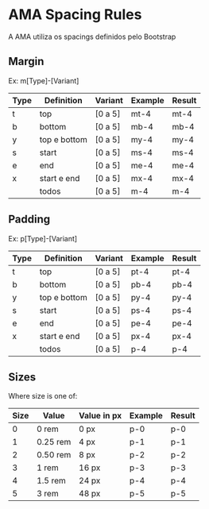 
<Meta title="Foundations/Spacing" />

# AMA Spacing Rules
A AMA utiliza os spacings definidos pelo Bootstrap

## Margin
Ex: m[Type]-[Variant]

<table className="mb-5">
  <thead>
    <tr>
      <th>Type</th>
      <th>Definition</th>
      <th>Variant</th>
      <th>Example</th>
      <th style={{ width: 170 }}>Result</th>
    </tr>
  </thead>
  <tbody>
    <tr>
      <td>t</td>
      <td>top</td>
      <td>[0 a 5]</td>
      <td>mt-4</td>
      <td>
        <div className="spacing_container border-top">
          <div className="spacing_inner_container mt-4">
            mt-4
          </div>
        </div>
      </td>
    </tr>
    <tr>
      <td>b</td>
      <td>bottom</td>
      <td>[0 a 5]</td>
      <td>mb-4</td>
      <td>
        <div className="spacing_container border-bot">
          <div className="spacing_inner_container mb-4">
            mb-4
          </div>
        </div>
      </td>
    </tr>
    <tr>
      <td>y</td>
      <td>top e bottom</td>
      <td>[0 a 5]</td>
      <td>my-4</td>
      <td>
        <div className="spacing_container border-top border-bot">
          <div className="spacing_inner_container my-4">
            my-4
          </div>
        </div>
      </td>
    </tr>
    <tr>
      <td>s</td>
      <td>start</td>
      <td>[0 a 5]</td>
      <td>ms-4</td>
      <td>
        <div className="spacing_container border-left">
          <div className="spacing_inner_container ms-4">
            ms-4
          </div>
        </div>
      </td>
    </tr>
    <tr>
      <td>e</td>
      <td>end</td>
      <td>[0 a 5]</td>
      <td>me-4</td>
      <td>
        <div className="spacing_container border-right">
          <div className="spacing_inner_container me-4 width-dyn">
            me-4
          </div>
        </div>
      </td>
    </tr>
    <tr>
      <td>x</td>
      <td>start e end</td>
      <td>[0 a 5]</td>
      <td>mx-4</td>
      <td>
        <div className="spacing_container border-left border-right">
          <div className="spacing_inner_container mx-4 width-dyn">
            mx-4
          </div>
        </div>
      </td>
    </tr>
    <tr>
      <td></td>
      <td>todos</td>
      <td>[0 a 5]</td>
      <td>m-4</td>
      <td>
        <div className="spacing_container border-top border-bot border-left border-right">
          <div className="spacing_inner_container m-4">
            m-4
          </div>
        </div>
      </td>
    </tr>
  </tbody>
</table>


## Padding
Ex: p[Type]-[Variant]

<table className="mb-5">
  <thead>
    <tr>
      <th>Type</th>
      <th>Definition</th>
      <th>Variant</th>
      <th>Example</th>
      <th style={{ width: 170 }}>Result</th>
    </tr>
  </thead>
  <tbody> 
    <tr>
      <td>t</td>
      <td>top</td>
      <td>[0 a 5]</td>
      <td>pt-4</td>
      <td>
        <div className="spacing_container pt-4">
          <div className="spacing_inner_container">
            pt-4
          </div>
        </div>
      </td>
    </tr>
    <tr>
      <td>b</td>
      <td>bottom</td>
      <td>[0 a 5]</td>
      <td>pb-4</td>
      <td>
        <div className="spacing_container pb-4">
          <div className="spacing_inner_container">
            pb-4
          </div>
        </div>
      </td>
    </tr>
    <tr>
      <td>y</td>
      <td>top e bottom</td>
      <td>[0 a 5]</td>
      <td>py-4</td>
      <td>
        <div className="spacing_container py-4">
          <div className="spacing_inner_container">
            py-4
          </div>
        </div>
      </td>
    </tr>
    <tr>
      <td>s</td>
      <td>start</td>
      <td>[0 a 5]</td>
      <td>ps-4</td>
      <td>
        <div className="spacing_container ps-4">
          <div className="spacing_inner_container">
            ps-4
          </div>
        </div>
      </td>
    </tr>
    <tr>
      <td>e</td>
      <td>end</td>
      <td>[0 a 5]</td>
      <td>pe-4</td>
      <td>
        <div className="spacing_container pe-4">
          <div className="spacing_inner_container width-dyn">
            pe-4
          </div>
        </div>
      </td>
    </tr>
    <tr>
      <td>x</td>
      <td>start e end</td>
      <td>[0 a 5]</td>
      <td>px-4</td>
      <td>
        <div className="spacing_container px-4">
          <div className="spacing_inner_container width-dyn">
            px-4
          </div>
        </div>
      </td>
    </tr>
    <tr>
      <td></td>
      <td>todos</td>
      <td>[0 a 5]</td>
      <td>p-4</td>
      <td>
        <div className="spacing_container p-4">
          <div className="spacing_inner_container">
            p-4
          </div>
        </div>
      </td>
    </tr>
  </tbody>
</table>


## Sizes
Where size is one of:

<table className="mb-5">
  <thead>
    <tr>
      <th>Size</th>
      <th>Value</th>
      <th>Value in px</th>
      <th>Example</th>
      <th style={{ width: 170 }}>Result</th>
    </tr>
  </thead>
  <tbody> 
    <tr>
      <td>0</td>
      <td>0 rem</td>
      <td>0 px</td>
      <td>p-0</td>
      <td>
        <div className="spacing_container p-0">
          <div className="spacing_inner_container">
            p-0
          </div>
        </div>
      </td>
    </tr>
    <tr>
      <td>1</td>
      <td>0.25 rem</td>
      <td>4 px</td>
      <td>p-1</td>
      <td>
        <div className="spacing_container p-1">
          <div className="spacing_inner_container">
            p-1
          </div>
        </div>
      </td>
    </tr>
    <tr>
      <td>2</td>
      <td>0.50 rem</td>
      <td>8 px</td>
      <td>p-2</td>
      <td>
        <div className="spacing_container p-2">
          <div className="spacing_inner_container">
            p-2
          </div>
        </div>
      </td>
    </tr>
    <tr>
      <td>3</td>
      <td>1 rem</td>
      <td>16 px</td>
      <td>p-3</td>
      <td>
        <div className="spacing_container p-3">
          <div className="spacing_inner_container">
            p-3
          </div>
        </div>
      </td>
    </tr>
    <tr>
      <td>4</td>
      <td>1.5 rem</td>
      <td>24 px</td>
      <td>p-4</td>
      <td>
        <div className="spacing_container p-4">
          <div className="spacing_inner_container">
            p-4
          </div>
        </div>
      </td>
    </tr>
    <tr>
      <td>5</td>
      <td>3 rem</td>
      <td>48 px</td>
      <td>p-5</td>
      <td>
        <div className="spacing_container p-5">
          <div className="spacing_inner_container">
            p-5
          </div>
        </div>
      </td>
    </tr>
  </tbody>
</table>